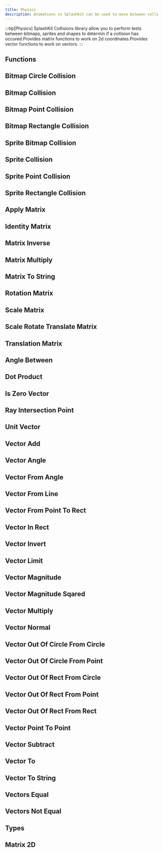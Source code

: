 ```yaml
---
title: Physics
description: Animations in SplashKit can be used to move between cells in bitmaps and sprites. Each animation generates a number sequence that can then be used when drawing bitmaps.
---
```

:::tip[Physics]
SplashKit Collisions library allow you to perform tests between bitmaps, sprites and shapes to determin if a collision has occured.Provides matrix functions to work on 2d coordinates.Provides vector functions to work on vectors.
:::



## Functions
##

## Bitmap Circle Collision
## Bitmap Collision
## Bitmap Point Collision
## Bitmap Rectangle Collision
## Sprite Bitmap Collision
## Sprite Collision
## Sprite Point Collision
## Sprite Rectangle Collision
## Apply Matrix
## Identity Matrix
## Matrix Inverse
## Matrix Multiply
## Matrix To String
## Rotation Matrix
## Scale Matrix
## Scale Rotate Translate Matrix
## Translation Matrix
## Angle Between
## Dot Product
## Is Zero Vector
## Ray Intersection Point
## Unit Vector
## Vector Add
## Vector Angle
## Vector From Angle
## Vector From Line
## Vector From Point To Rect
## Vector In Rect
## Vector Invert
## Vector Limit
## Vector Magnitude
## Vector Magnitude Sqared
## Vector Multiply
## Vector Normal
## Vector Out Of Circle From Circle
## Vector Out Of Circle From Point
## Vector Out Of Rect From Circle
## Vector Out Of Rect From Point
## Vector Out Of Rect From Rect
## Vector Point To Point
## Vector Subtract
## Vector To
## Vector To String
## Vectors Equal
## Vectors Not Equal

## Types
##

## Matrix 2D

